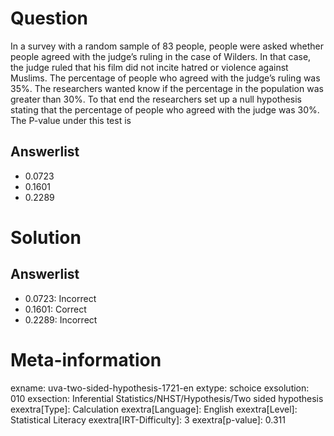 Question
========

In a survey with a random sample of 83 people, people were asked whether people agreed with the judge's ruling in the case of Wilders. In that case, the judge ruled that his film did not incite hatred or violence against Muslims. The percentage of people who agreed with the judge's ruling was 35%. The researchers wanted know if the percentage in the population was greater than 30%. To that end the researchers set up a null hypothesis stating that the percentage of people who agreed with the judge was 30%. The P-value under this test is

Answerlist
----------

* 0.0723
* 0.1601
* 0.2289

Solution
========

Answerlist
----------

* 0.0723: Incorrect
* 0.1601: Correct
* 0.2289: Incorrect

Meta-information
================
exname: uva-two-sided-hypothesis-1721-en
extype: schoice
exsolution: 010
exsection: Inferential Statistics/NHST/Hypothesis/Two sided hypothesis
exextra[Type]: Calculation
exextra[Language]: English
exextra[Level]: Statistical Literacy
exextra[IRT-Difficulty]: 3
exextra[p-value]: 0.311
